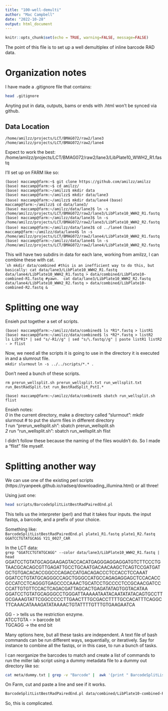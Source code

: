 ```yaml
---
title: "100-well-demulti"
author: "Mac Campbell"
date: "2022-10-28"
output: html_document
---
```


```r
knitr::opts_chunk$set(echo = TRUE, warning=FALSE, message=FALSE)
```

The point of this file is to set up a well demultiplex of inline barcode RAD data.

# Organization notes
I have made a .gitignore file that contains:    

```sh
head .gitignore
```

Anyting put in data, outputs, bams or ends with .html won't be synced via github.     



## Data Location    

`/home/amilzz/projects/LCT/BMAG072/raw2/lane3`     
`/home/amilzz/projects/LCT/BMAG072/raw2/lane4`     

Expect to work the best: /home/amilzz/projects/LCT/BMAG072/raw2/lane3/LibPlate10_WWH2_R1.fastq      

I'll set up on FARM like so:       

`(base) maccamp@farm:~$ git clone https://github.com/amilzz/amilzz`     
`(base) maccamp@farm:~$ cd amilzz/`       
`(base) maccamp@farm:~/amilzz$ mkdir data`      
`(base) maccamp@farm:~/amilzz$ mkdir data/lane3`      
`(base) maccamp@farm:~/amilzz$ mkdir data/lane4`
`(base) maccamp@farm:~/amilzz$ cd data/lane3/`    
`(base) maccamp@farm:~/amilzz/data/lane3$ ln -s /home/amilzz/projects/LCT/BMAG072/raw2/lane3/LibPlate10_WWH2_R1.fastq `      
`(base) maccamp@farm:~/amilzz/data/lane3$ ln -s /home/amilzz/projects/LCT/BMAG072/raw2/lane3/LibPlate10_WWH2_R2.fastq `      
`(base) maccamp@farm:~/amilzz/data/lane3$ cd ../lane4`
`(base) maccamp@farm:~/amilzz/data/lane4$ ln -s /home/amilzz/projects/LCT/BMAG072/raw2/lane4/LibPlate10_WWH2_R1.fastq`      
`(base) maccamp@farm:~/amilzz/data/lane4$ ln -s /home/amilzz/projects/LCT/BMAG072/raw2/lane4/LibPlate10_WWH2_R2.fastq`    

This will have two subdirs in data for each lane, working from amilzz, I can combine these with cat.     
````sh

mkdir data/combined
#this is an inefficient way to do this, but basically:
cat data/lane3/LibPlate10_WWH2_R1.fastq data/lane4/LibPlate10_WWH2_R1.fastq > data/combined/LibPlate10-combined-R1.fastq
#yawn. 
cat data/lane3/LibPlate10_WWH2_R2.fastq data/lane4/LibPlate10_WWH2_R2.fastq > data/combined/LibPlate10-combined-R2.fastq &
```


# Splitting one way

Ensieh put together a set of scripts.  

`(base) maccamp@farm:~/amilzz/data/combined$ ls *R1*.fastq > listR1`    
`(base) maccamp@farm:~/amilzz/data/combined$ ls *R2*.fastq > listR2`     
`ls Lib*R1* | sed "s/-R1//g" | sed "s/\.fastq//g" | paste listR1 listR2 - > flist`      

Now, we need all the scripts it is going to use in the directory it is executed in and a slumrout file.    
`mkdir slurmout`
`ln -s ../../scripts/*.* .`   



Don't need a bunch of these scripts.         

` rm prerun_wellsplit.sh prerun_wellsplit.txt run_wellsplit.txt run_BestRadSplit.txt run_BestRadSplit_PstI.*`      

`(base) maccamp@farm:~/amilzz/data/combined$ sbatch run_wellsplit.sh flist `       


Ensieh notes:    
_0_ in the current directory, make a directory called "slurmout": mkdir slurmout # to put the slurm files in different directory       
_1_  run "prerun_wellsplit.sh":  sbatch prerun_wellsplit.sh     
_2_  run "run_wellsplit.sh":  sbatch run_wellsplit.sh flist 

I didn't follow these because the naming of the files wouldn't do. So I made a "flist" file myself.    

# Splitting another way    
We can use one of the existing perl scripts (https://ryanpeek.github.io/radseq/downloading_illumina.html) or all three!   

Using just one:      
```sh
head scripts/BarcodeSplitListBestRadPairedEnd.pl
```

This tells us the interpreter (perl) and that it takes four inputs. the input fastqs, a barcode, and a prefix of your choice.    

Something like:     
` BarcodeSplitListBestRadPairedEnd.pl plate1_R1.fastq plate1_R2.fastq GGATCCTGTATGCAGG Y21_0027_CAR`     

In the LCT data:     
`grep "GGATCCTGTATGCAGG" --color data/lane3/LibPlate10_WWH2_R1.fastq | head`      
GGATCCTGTATGCAGGAAGAGTACCACATGAGGGAGGAGGATGTCTTCCCTGTAACGCACAGCGTTGAGATTGCCTGCAATGACAACAAGCTCAGTCCGATGATGCTGTGACACACCGGCCCAGACCATGACAGACCCTCCACCTCCAAAT       
GGATCCTGTATGCAGGGCCAGCTGGGCCATGCCAGAGAGGAGCTCCACACCGCCATCCTCAGGGTGAGCCCCAAACTGCATCCTGCCCCTCCGCAACGATCCCCATTGTGTTCCACTCAGACGATTAGCACTGAGATATAGTGGTACATAA       
GGATCCTGTATGCAGGGCCTGGGATTAAAAATAATACAATATATACAGTGCCTTGCGAAAGTATTCGGCCCCCTTGAACTTTGCGACCTTTTGCCACATTTCAGGCTTCAAACATAAAGATATAAAACTGTATTTTGTTTGTGAAGAATCA        

GG - > tells us the restriction enzyme.     
ATCCTGTA - > barcode bit    
TGCAGG -> the end bit     

Many options here, but all these tasks are independent. A text file of bash commands can be run different ways, sequentially, or iteratively. Say for instance to combine all the fastqs, or in this case, to run a bunch of tasks.

I can reorganize the barcodes to match and create a list of commands to run the miller lab script using a dummy metadata file to a dummy out directory like so:    
```sh
cat meta/dummy.txt | grep -v "Barcode" |  awk '{print " BarcodeSplitListBestRadPairedEnd.pl", "data/combined/"$1"-R1.fastq", "data/combined/"$1"-R2.fastq", "GG"$3"TGCAGG", "data/dummy/"$4}' > 100.1-demulti-LibPlate10.sh
```

On Farm, cut and paste a line and see if it works.
```sh
BarcodeSplitListBestRadPairedEnd.pl data/combined/LibPlate10-combined-R1.fastq data/combined/LibPlate10-combined-R2.fastq GGACAAGCTATGCAGG data/dummy/Omy-001
```
       

So, this is complicated.









